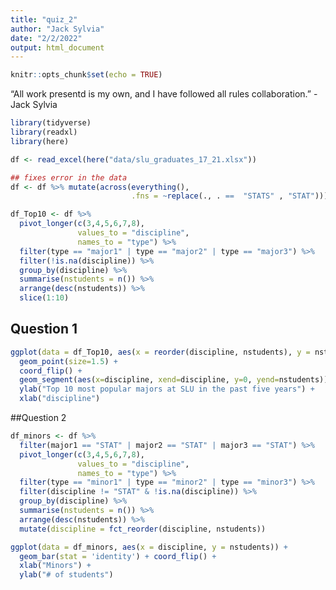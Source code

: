 ```yaml
---
title: "quiz_2"
author: "Jack Sylvia"
date: "2/2/2022"
output: html_document
---
```


```r
knitr::opts_chunk$set(echo = TRUE)
```

"All work presentd is my own, and I have followed all rules collaboration." - Jack Sylvia

```r
library(tidyverse)
library(readxl)
library(here)

df <- read_excel(here("data/slu_graduates_17_21.xlsx"))

## fixes error in the data
df <- df %>% mutate(across(everything(),
                           .fns = ~replace(., . ==  "STATS" , "STAT")))

df_Top10 <- df %>%
  pivot_longer(c(3,4,5,6,7,8),
               values_to = "discipline",
               names_to = "type") %>%
  filter(type == "major1" | type == "major2" | type == "major3") %>%
  filter(!is.na(discipline)) %>%
  group_by(discipline) %>%
  summarise(nstudents = n()) %>%
  arrange(desc(nstudents)) %>%
  slice(1:10)
```

## Question 1

```r
ggplot(data = df_Top10, aes(x = reorder(discipline, nstudents), y = nstudents)) +
  geom_point(size=1.5) + 
  coord_flip() + 
  geom_segment(aes(x=discipline, xend=discipline, y=0, yend=nstudents)) +
  ylab("Top 10 most popular majors at SLU in the past five years") +
  xlab("discipline")
```

##Question 2

```r
df_minors <- df %>%
  filter(major1 == "STAT" | major2 == "STAT" | major3 == "STAT") %>%
  pivot_longer(c(3,4,5,6,7,8),
               values_to = "discipline",
               names_to = "type") %>%
  filter(type == "minor1" | type == "minor2" | type == "minor3") %>%
  filter(discipline != "STAT" & !is.na(discipline)) %>%
  group_by(discipline) %>%
  summarise(nstudents = n()) %>%
  arrange(desc(nstudents)) %>%
  mutate(discipline = fct_reorder(discipline, nstudents))

ggplot(data = df_minors, aes(x = discipline, y = nstudents)) +
  geom_bar(stat = 'identity') + coord_flip() +
  xlab("Minors") +
  ylab("# of students")
```


